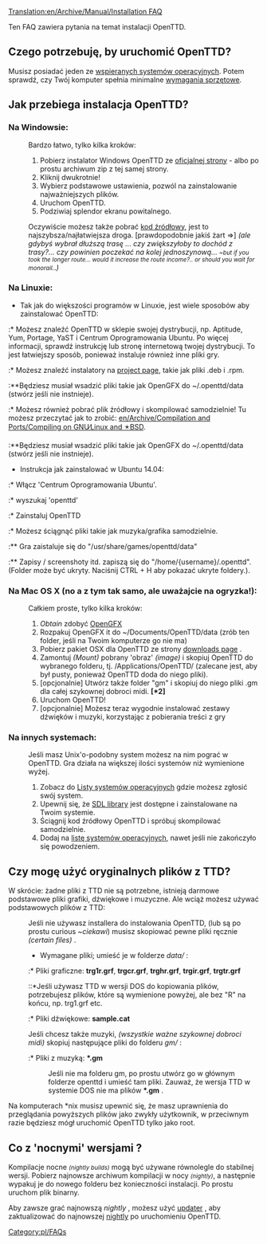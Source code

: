 [[Translation:en/Archive/Manual/Installation FAQ]]



Ten FAQ zawiera pytania na temat instalacji OpenTTD.

== Czego potrzebuję, by uruchomić OpenTTD? ==
Musisz posiadać jeden ze [[pl/Archive/Compilation and Ports/System Operacyjny|wspieranych systemów operacyjnych]]. Potem sprawdź, czy Twój komputer spełnia minimalne [[en/Archive/Manual/System Requirements|wymagania sprzętowe]].

== Jak przebiega instalacja OpenTTD? ==
=== Na Windowsie: ===
:Bardzo łatwo, tylko kilka kroków:
:#Pobierz instalator Windows OpenTTD ze [http://www.openttd.org/download-stable oficjalnej strony] - albo po prostu archiwum zip z tej samej strony.
:#Kliknij dwukrotnie!
:#Wybierz podstawowe ustawienia, pozwól na zainstalowanie najważniejszych plików.
:#Uruchom OpenTTD.
:#Podziwiaj splendor ekranu powitalnego.

:Oczywiście możesz także pobrać [[pl/Development/FAQ rozwoju#kod-zrodlowy-source-code|kod źródłowy]], jest to najszybsza/najłatwiejsza droga. [prawdopodobnie jakiś żart =>] ''(ale gdybyś wybrał dłuższą trasę ... czy zwiększyłoby to dochód z trasy?... czy powinien poczekać na kolej jednoszynową... <small>~but if you took the longer route... would it increase the route income?.. or should you wait for monorail</small>..)''

=== Na Linuxie: ===
* Tak jak do większości programów w Linuxie, jest wiele sposobów aby zainstalować OpenTTD:
:* Możesz znaleźć OpenTTD w sklepie swojej dystrybucji, np. Aptitude, Yum, Portage, YaST i Centrum Oprogramowania Ubuntu. Po więcej informacji, sprawdź instrukcję lub stronę internetową twojej dystrybucji. To jest łatwiejszy sposób, ponieważ instaluje również inne pliki gry.
:* Możesz znaleźć instalatory na [http://www.openttd.org/download-stable project page], takie jak pliki .deb i .rpm.
:**Będziesz musiał wsadzić pliki takie jak OpenGFX do ~/.openttd/data (stwórz jeśli nie instnieje).
:* Możesz również pobrać plik źródłowy i skompilować samodzielnie! Tu możesz przeczytać jak to zrobić: [[en/Archive/Compilation and Ports/Compiling on GNU∕Linux and 🟉BSD]].
:**Będziesz musiał wsadzić pliki takie jak OpenGFX do ~/.openttd/data (stwórz jeśli nie instnieje).

* Instrukcja jak zainstalować w Ubuntu 14.04:
:* Włącz 'Centrum Oprogramowania Ubuntu'.
:* wyszukaj 'openttd'
:* Zainstaluj OpenTTD
:* Możesz ściągnąć pliki takie jak muzyka/grafika samodzielnie.
:** Gra zaistaluje się do "/usr/share/games/openttd/data"
:** Zapisy / screenshoty itd. zapiszą się do "/home/{username}/.openttd". (Folder może być ukryty. Naciśnij CTRL + H aby pokazać ukryte foldery.).

=== Na Mac OS X (no a z tym tak samo, ale uważajcie na ogryzka!): ===
:Całkiem proste, tylko kilka kroków:
:#''Obtain'' zdobyć  [http://www.openttd.org/download-opengfx OpenGFX] 
:#Rozpakuj OpenGFX it do ~/Documents/OpenTTD/data (zrób ten folder, jeśli na Twoim komputerze go nie ma)
:#Pobierz pakiet OSX dla OpenTTD ze strony  [http://www.openttd.org/download-stable downloads page] .
:#Zamontuj ''(Mount)'' pobrany 'obraz' ''(image)'' i skopiuj OpenTTD do wybranego folderu, tj. /Applications/OpenTTD/ (zalecane jest, aby był pusty, ponieważ OpenTTD doda do niego pliki).
:#[opcjonalnie] Utwórz także folder "gm" i skopiuj do niego pliki .gm dla całej szykownej dobroci midi. '''[*2]'''
:#Uruchom OpenTTD!
:#[opcjonalnie] Możesz teraz wygodnie instalować zestawy dźwięków i muzyki, korzystając z pobierania treści z gry

=== Na innych systemach: ===
:Jeśli masz Unix'o-podobny system możesz na nim pograć w OpenTTD. Gra działa na większej ilości systemów niż wymienione wyżej.
:#Zobacz do [[pl/Archive/Compilation and Ports/System Operacyjny|Listy systemów operacyjnych]] gdzie możesz zgłosić swój system.
:#Upewnij się, że [http://libsdl.org SDL library] jest dostępne i zainstalowane na Twoim systemie.
:#Ściągnij kod źródłowy OpenTTD i spróbuj skompilować samodzielnie.
:#Dodaj na [[pl/Archive/Compilation and Ports/System Operacyjny|listę systemów operacyjnych]], nawet jeśli nie zakończyło się powodzeniem.

== Czy mogę użyć oryginalnych plików z TTD? ==

W skrócie: żadne pliki z TTD nie są potrzebne, istnieją darmowe podstawowe pliki grafiki, dźwiękowe i muzyczne. Ale wciąż możesz używać podstawowych plików z TTD:

:Jeśli nie używasz installera do instalowania OpenTTD, (lub są po prostu curious ~''ciekawi'') musisz skopiować pewne pliki ręcznie ''(certain files)'' .
:*Wymagane pliki; umieść je w folderze <i>data/</i> :
::* Pliki graficzne: <b>trg1r.grf</b>, <b>trgcr.grf</b>, <b>trghr.grf</b>, <b>trgir.grf</b>, <b>trgtr.grf</b>
:::*Jeśli używasz TTD w wersji DOS do kopiowania plików, potrzebujesz plików, które są wymienione powyżej, ale bez "R" na końcu, np. trg1.grf etc.
::* Pliki dźwiękowe: <b>sample.cat</b>
:Jeśli chcesz także muzyki, ''(wszystkie ważne szykownej dobroci midi)'' skopiuj następujące pliki do folderu <i>gm/</i> :
::* Pliki z muzyką: <b>*.gm</b>
::Jeśli nie ma folderu gm, po prostu utwórz go w głównym folderze openttd i umieść tam pliki. Zauważ, że wersja TTD w systemie DOS nie ma plików <b>*.gm</b> .

Na komputerach *nix musisz upewnić się, że masz uprawnienia do przeglądania powyższych plików jako zwykły użytkownik, w przeciwnym razie będziesz mógł uruchomić OpenTTD tylko jako root.

== Co z 'nocnymi' wersjami ? ==
Kompilacje nocne <small>''(nightly builds)''</small> mogą być używane równolegle do stabilnej wersji. Pobierz najnowsze archiwum kompilacji w nocy <small>''(nightly)''</small>, a następnie wypakuj je do nowego folderu bez konieczności instalacji. Po prostu uruchom plik binarny.

Aby zawsze grać najnowszą ''nightly'' , możesz użyć [[pl/Archive/Community/Aktualizacje OpenTTD|updater]]  , aby zaktualizować do najnowszej [[pl/Archive/Community/Wersje nightly|nightly]] po uruchomieniu OpenTTD.

[[Category:pl/FAQs]]